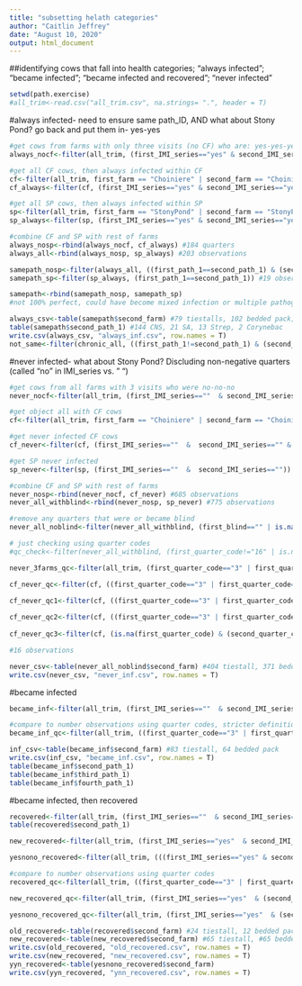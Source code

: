 ```yaml
---
title: "subsetting helath categories"
author: "Caitlin Jeffrey"
date: "August 10, 2020"
output: html_document
---
```



##identifying cows that fall into health categories; "always infected"; "became infected"; "became infected and recovered"; "never infected"

```r
setwd(path.exercise)
#all_trim<-read.csv("all_trim.csv", na.strings= ".", header = T)
```


#always infected- need to ensure same path_ID, AND what about Stony Pond? go back and put them in- yes-yes
```r
#get cows from farms with only three visits (no CF) who are: yes-yes-yes
always_nocf<-filter(all_trim, (first_IMI_series=="yes" & second_IMI_series=="yes" & third_IMI_series=="yes") & (first_farm != "Choiniere" | second_farm != "Choiniere" | third_farm != "Choiniere" | fourth_farm !="Choiniere")) #162 observations

#get all CF cows, then always infected within CF
cf<-filter(all_trim, first_farm == "Choiniere" | second_farm == "Choiniere" | third_farm == "Choiniere" | fourth_farm == "Choiniere") #164 observations
cf_always<-filter(cf, (first_IMI_series=="yes" & second_IMI_series=="yes" & third_IMI_series=="yes" & fourth_IMI_series == "yes") | (first_IMI_series=="yes"  &  second_IMI_series=="yes" & third_IMI_series=="yes" & is.na(fourth_IMI_series)) | (is.na(first_IMI_series) & second_IMI_series=="yes" & third_IMI_series=="yes" & fourth_IMI_series=="yes")) #22 observations; how many visits with "YES" do we want to require? above coding catches 3 consecutive

#get all SP cows, then always infected within SP
sp<-filter(all_trim, first_farm == "StonyPond" | second_farm == "StonyPond")  #144 observations
sp_always<-filter(sp, (first_IMI_series=="yes" & second_IMI_series=="yes")) #19 observations

#combine CF and SP with rest of farms
always_nosp<-rbind(always_nocf, cf_always) #184 quarters
always_all<-rbind(always_nosp, sp_always) #203 observations

samepath_nosp<-filter(always_all, ((first_path_1==second_path_1) & (second_path_1==third_path_1)) | ((second_path_1==third_path_1) & (third_path_1==fourth_path_1))) #162 observations
samepath_sp<-filter(sp_always, (first_path_1==second_path_1)) #19 observations

samepath<-rbind(samepath_nosp, samepath_sp)
#not 100% perfect, could have become mixed infection or multiple pathogens isolated but not neccessarily called "path_1"; 181 observations
```

```r
always_csv<-table(samepath$second_farm) #79 tiestalls, 102 bedded pack; includes Stony Pond "yes"-"yes"
table(samepath$second_path_1) #144 CNS, 21 SA, 13 Strep, 2 Corynebac
write.csv(always_csv, "always_inf.csv", row.names = T)
not_same<-filter(chronic_all, ((first_path_1!=second_path_1) & (second_path_1!=third_path_1)) | ((second_path_1!=third_path_1) & (third_path_1!=fourth_path_1)))
```



#never infected- what about Stony Pond? Discluding non-negative quarters (called "no" in IMI_series vs. " ")
```r
#get cows from all farms with 3 visits who were no-no-no
never_nocf<-filter(all_trim, (first_IMI_series==""  & second_IMI_series==""  & third_IMI_series=="") & (first_farm != "Choiniere" | second_farm != "Choiniere" | third_farm != "Choiniere" | fourth_farm !="Choiniere")) #625 observations

#get object all with CF cows
cf<-filter(all_trim, first_farm == "Choiniere" | second_farm == "Choiniere" | third_farm == "Choiniere" | fourth_farm == "Choiniere") #164 observations

#get never infected CF cows
cf_never<-filter(cf, (first_IMI_series==""  &  second_IMI_series=="" & third_IMI_series=="" & fourth_IMI_series=="") | (first_IMI_series==""  &  second_IMI_series=="" & third_IMI_series=="" & is.na(fourth_IMI_series)) | (is.na(first_IMI_series) & second_IMI_series=="" & third_IMI_series=="" & fourth_IMI_series=="")) #60 observations

#get SP never infected
sp_never<-filter(sp, (first_IMI_series==""  &  second_IMI_series=="")) #90

#combine CF and SP with rest of farms
never_nosp<-rbind(never_nocf, cf_never) #685 observations
never_all_withblind<-rbind(never_nosp, sp_never) #775 observations

#remove any quarters that were or became blind
never_all_noblind<-filter(never_all_withblind, (first_blind=="" | is.na(first_blind)) & (second_blind=="" | is.na(second_blind)) & (third_blind=="" | is.na(third_blind)) & (fourth_blind=="" | is.na(fourth_blind))) #750 observations

# just checking using quarter codes
#qc_check<-filter(never_all_withblind, (first_quarter_code!="16" | is.na(first_quarter_code)) & (second_quarter_code!="16" | is.na(second_quarter_code)) & (third_quarter_code!="16" | is.na(third_quarter_code)) & (fourth_quarter_code!="16" | is.na(fourth_quarter_code))) #also 750 observations

never_3farms_qc<-filter(all_trim, (first_quarter_code=="3" | first_quarter_code=="4" | first_quarter_code=="5" | first_quarter_code=="6") & (second_quarter_code=="3" | second_quarter_code=="4" | second_quarter_code=="5" | second_quarter_code=="6") & (third_quarter_code=="3" | third_quarter_code=="4" | third_quarter_code=="5" | third_quarter_code=="6") & (first_farm != "Choiniere" | second_farm != "Choiniere" | third_farm != "Choiniere" | fourth_farm !="Choiniere")) #402 observations vs 625

cf_never_qc<-filter(cf, ((first_quarter_code=="3" | first_quarter_code=="4" | first_quarter_code=="5" | first_quarter_code=="6") & (second_quarter_code=="3" | second_quarter_code=="4" | second_quarter_code=="5" | second_quarter_code=="6") & (third_quarter_code=="3" | third_quarter_code=="4" | third_quarter_code=="5" | third_quarter_code=="6") & (fourth_quarter_code=="3" | fourth_quarter_code=="4" | fourth_quarter_code=="5" | fourth_quarter_code=="6")) | ((first_quarter_code=="3" | first_quarter_code=="4" | first_quarter_code=="5" | first_quarter_code=="6") & (second_quarter_code=="3" | second_quarter_code=="4" | second_quarter_code=="5" | second_quarter_code=="6") & (third_quarter_code=="3" | third_quarter_code=="4" | third_quarter_code=="5" | third_quarter_code=="6") & is.na(fourth_IMI_series)) | (is.na(first_IMI_series) & (second_quarter_code=="3" | second_quarter_code=="4" | second_quarter_code=="5" | second_quarter_code=="6") & (third_quarter_code=="3" | third_quarter_code=="4" | third_quarter_code=="5" | third_quarter_code=="6") & (fourth_quarter_code=="3" | fourth_quarter_code=="4" | fourth_quarter_code=="5" | fourth_quarter_code=="6")))

cf_never_qc1<-filter(cf, ((first_quarter_code=="3" | first_quarter_code=="4" | first_quarter_code=="5" | first_quarter_code=="6") & (second_quarter_code=="3" | second_quarter_code=="4" | second_quarter_code=="5" | second_quarter_code=="6") & (third_quarter_code=="3" | third_quarter_code=="4" | third_quarter_code=="5" | third_quarter_code=="6") & (fourth_quarter_code=="3" | fourth_quarter_code=="4" | fourth_quarter_code=="5" | fourth_quarter_code=="6"))) #11
                     
cf_never_qc2<-filter(cf, ((first_quarter_code=="3" | first_quarter_code=="4" | first_quarter_code=="5" | first_quarter_code=="6") & (second_quarter_code=="3" | second_quarter_code=="4" | second_quarter_code=="5" | second_quarter_code=="6") & (third_quarter_code=="3" | third_quarter_code=="4" | third_quarter_code=="5" | third_quarter_code=="6") & is.na(fourth_quarter_code))) #0
                     
cf_never_qc3<-filter(cf, (is.na(first_quarter_code) & (second_quarter_code=="3" | second_quarter_code=="4" | second_quarter_code=="5" | second_quarter_code=="6") & (third_quarter_code=="3" | third_quarter_code=="4" | third_quarter_code=="5" | third_quarter_code=="6") & (fourth_quarter_code=="3" | fourth_quarter_code=="4" | fourth_quarter_code=="5" | fourth_quarter_code=="6"))) #5

#16 observations
```

```r
never_csv<-table(never_all_noblind$second_farm) #404 tiestall, 371 bedded pack
write.csv(never_csv, "never_inf.csv", row.names = T)
```


#became infected
```r
became_inf<-filter(all_trim, (first_IMI_series==""  & second_IMI_series=="yes") | (second_IMI_series==""  & third_IMI_series=="yes") | (third_IMI_series==""  & fourth_IMI_series=="yes")) #147 observations

#compare to number observations using quarter codes, stricter definitions
became_inf_qc<-filter(all_trim, ((first_quarter_code=="3" | first_quarter_code=="4" | first_quarter_code=="5" | first_quarter_code=="6") & (second_IMI_series=="yes")) | ((second_quarter_code=="3" | second_quarter_code=="4" | second_quarter_code=="5" | second_quarter_code=="6") & (third_IMI_series=="yes")) | ((third_quarter_code=="3" | third_quarter_code=="4" | third_quarter_code=="5" | third_quarter_code=="6") & (fourth_IMI_series=="yes"))) #109 observations
```


```r
inf_csv<-table(became_inf$second_farm) #83 tiestall, 64 bedded pack
write.csv(inf_csv, "became_inf.csv", row.names = T)
table(became_inf$second_path_1)
table(became_inf$third_path_1)
table(became_inf$fourth_path_1)
```


#became infected, then recovered
```r
recovered<-filter(all_trim, (first_IMI_series==""  & second_IMI_series=="yes" & third_IMI_series=="") | (second_IMI_series==""  & third_IMI_series=="yes" & fourth_IMI_series=="")) #36 observations
table(recovered$second_path_1)

new_recovered<-filter(all_trim, (first_IMI_series=="yes"  & second_IMI_series=="") | (second_IMI_series=="yes"  & third_IMI_series=="") | (third_IMI_series=="yes" & fourth_IMI_series=="")) #130 observations, less strict- any quarter going from "yes" to "no"

yesnono_recovered<-filter(all_trim, (((first_IMI_series=="yes" & second_IMI_series=="" & third_IMI_series=="") | (second_IMI_series=="yes"  & third_IMI_series=="" & fourth_IMI_series=="")) & ((first_contam != "yes" | is.na(first_contam)) & second_contam != "yes" & third_contam != "yes") & (fourth_contam != "yes" | is.na(fourth_contam)))) #63 observations

#compare to number observations using quarter codes
recovered_qc<-filter(all_trim, ((first_quarter_code=="3" | first_quarter_code=="4" | first_quarter_code=="5" | first_quarter_code=="6")  & second_IMI_series=="yes" & (third_quarter_code=="3" | third_quarter_code=="4" | third_quarter_code=="5" | third_quarter_code=="6")) | ((second_quarter_code=="3" | second_quarter_code=="4" | second_quarter_code=="5" | second_quarter_code=="6")  & third_IMI_series=="yes" & (fourth_quarter_code=="3" | fourth_quarter_code=="4" | fourth_quarter_code=="5" | fourth_quarter_code=="6"))) #21 observations

new_recovered_qc<-filter(all_trim, (first_IMI_series=="yes"  & (second_quarter_code=="3" | second_quarter_code=="4" | second_quarter_code=="5" | second_quarter_code=="6")) | (second_IMI_series=="yes"  & (third_quarter_code=="3" | third_quarter_code=="4" | third_quarter_code=="5" | third_quarter_code=="6")) | (third_IMI_series=="yes" & (fourth_quarter_code=="3" | fourth_quarter_code=="4" | fourth_quarter_code=="5" | fourth_quarter_code=="6"))) #108 observations vs 130

yesnono_recovered_qc<-filter(all_trim, (first_IMI_series=="yes"  & (second_quarter_code=="3" | second_quarter_code=="4" | second_quarter_code=="5" | second_quarter_code=="6") & (third_quarter_code=="3" | third_quarter_code=="4" | third_quarter_code=="5" |third_quarter_code=="6")) | (second_IMI_series=="yes"  & (third_quarter_code=="3" | third_quarter_code=="4" | third_quarter_code=="5" | third_quarter_code=="6")) & (fourth_quarter_code=="3" | fourth_quarter_code=="4" | fourth_quarter_code=="5" | fourth_quarter_code=="6")) #54 observations vs 63
```

```r
old_recovered<-table(recovered$second_farm) #24 tiestall, 12 bedded packs
new_recovered<-table(new_recovered$second_farm) #65 tiestall, #65 bedded 
write.csv(old_recovered, "old_recovered.csv", row.names = T)
write.csv(new_recovered, "new_recovered.csv", row.names = T)
yyn_recovered<-table(yesnono_recovered$second_farm)
write.csv(yyn_recovered, "ynn_recovered.csv", row.names = T)
```


